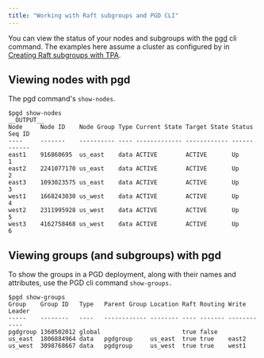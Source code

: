 ```yaml
---
title: "Working with Raft subgroups and PGD CLI"
---
```



You can view the status of your nodes and subgroups with the [pgd](../cli/index) cli command. The examples here assume a cluster as configured by in [Creating Raft subgroups with TPA](01_raft_subgroups_and_tpa).


## Viewing nodes with pgd

The pgd command's `show-nodes`.
```shell
$pgd show-nodes
__OUTPUT__
Node     Node ID    Node Group Type Current State Target State Status Seq ID 
----     -------    ---------- ---- ------------- ------------ ------ ------ 
east1    916860695  us_east    data ACTIVE        ACTIVE       Up     1      
east2    2241077170 us_east    data ACTIVE        ACTIVE       Up     2      
east3    1093023575 us_east    data ACTIVE        ACTIVE       Up     3      
west1    1668243030 us_west    data ACTIVE        ACTIVE       Up     4      
west2    2311995928 us_west    data ACTIVE        ACTIVE       Up     5      
west3    4162758468 us_west    data ACTIVE        ACTIVE       Up     6      
```

## Viewing groups (and subgroups) with pgd

To show the groups in a PGD deployment, along with their names and attributes, use the PGD cli command `show-groups.`

```
$pgd show-groups
Group    Group ID   Type   Parent Group Location Raft Routing Write Leader 
-----    --------   ----   ------------ -------- ---- ------- ------------ 
pgdgroup 1360502012 global                       true false                 
us_east  1806884964 data   pgdgroup     us_east  true true    east2     
us_west  3098768667 data   pgdgroup     us_west  true true    west1     
```

